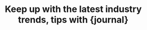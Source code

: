 ---
title: "Keep up with the latest industry trends, tips with {journal}"
action_btn: 
  label: "Read All Articles"
  link: "/blog"
---